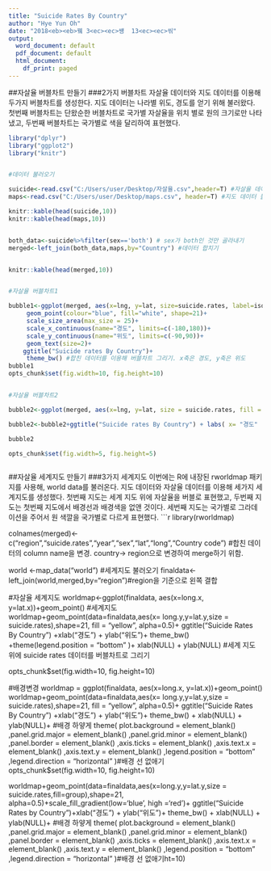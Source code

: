 ```yaml
---
title: "Suicide Rates By Country"
author: "Hye Yun Oh"
date: "2018<eb><eb>뀈 3<ec><ec>썡  13<ec><ec>씪"
output:
  word_document: default
  pdf_document: default
  html_document:
    df_print: paged
---
```

##자살율 버블차트 만들기
###2가지 버블차트 
 자살율 데이터와 지도 데이터를 이용해 두가지 버블차트를 생성한다. 지도 데이터는 나라별 위도, 경도를 얻기 위해 불러왔다. 첫번째 버블차트는 단왔순한 버블차트로 국가별 자살율을 위치 별로 원의 크기로만 나타냈고, 두번째 버블차트는 국가별로 색을 달리하여 표현했다.
 

```r
library("dplyr")
library("ggplot2")
library("knitr")


#데이터 불러오기 

suicide<-read.csv("C:/Users/user/Desktop/자살율.csv",header=T) #자살율 데이터 불러오기
maps<-read.csv("C:/Users/user/Desktop/maps.csv", header=T) #지도 데이터 불러오기

knitr::kable(head(suicide,10))
knitr::kable(head(maps,10))


both_data<-suicide%>%filter(sex=='both') # sex가 both인 것만 골라내기
merged<-left_join(both_data,maps,by="Country") #데이터 합치기


knitr::kable(head(merged,10))


#자살율 버블차트1 

bubble1<-ggplot(merged, aes(x=lng, y=lat, size=suicide.rates, label=iso3), guide=FALSE)+
     geom_point(colour="blue", fill="white", shape=21)+ 
     scale_size_area(max_size = 25)+
     scale_x_continuous(name="경도", limits=c(-180,180))+
     scale_y_continuous(name="위도", limits=c(-90,90))+
     geom_text(size=2)+
    ggtitle("Suicide rates By Country")+
     theme_bw() #합친 데이터를 이용해 버블차트 그리기. x축은 경도, y축은 위도 
bubble1
opts_chunk$set(fig.width=10, fig.height=10)


#자살율 버블차트2 

bubble2<-ggplot(merged, aes(x=lng, y=lat, size = suicide.rates, fill = iso3,label = Country))+ geom_point(shape = 21)+theme(legend.position = "none")#iso3=country code, 합친 데이터를 이용해 버블차트 그리기 

bubble2<-bubble2+ggtitle("Suicide rates By Country") + labs( x= "경도" , y= "위도") #제목, x축, y축 추가 

bubble2

opts_chunk$set(fig.width=5, fig.height=5)



```

##자살율 세계지도 만들기
###3가지 세계지도
 이번에는 R에 내장된 rworldmap 패키지를 사용해, world data를 불러온다. 지도 데이터와 자살율 데이터를 이용해 세가지 세계지도를 생성했다. 첫번째 지도는 세계 지도 위에 자살율을 버블로 표현했고, 두번째 지도는 첫번째 지도에서 배경선과 배경색을 없앤 것이다. 세번째 지도는 국가별로 그라데이션을 주어서 원 색깔을 국가별로 다르게 표현했다. 
```r

library(rworldmap)

colnames(merged)<-c("region","suicide.rates","year","sex","lat","long","Country code") #합친 데이터의 column name을 변경. country-> region으로 변경하여 merge하기 위함. 

world <-map_data("world") #세계지도 불러오기
finaldata<-left_join(world,merged,by="region")#region을 기준으로 왼쪽 결합 


#자살율 세계지도
worldmap<-ggplot(finaldata, aes(x=long.x, y=lat.x))+geom_point() #세계지도 
worldmap+geom_point(data=finaldata,aes(x= long.y,y=lat.y,size = suicide.rates),shape=21, fill = "yellow", alpha=0.5)+ ggtitle("Suicide Rates By Country") +xlab("경도") + ylab("위도")+
theme_bw() +theme(legend.position = "bottom" )+ xlab(NULL) + ylab(NULL) #세계 지도 위에 suicide rates 데이터를 버블차트로 그리기
  
opts_chunk$set(fig.width=10, fig.height=10)

#배경변경 
worldmap = ggplot(finaldata, aes(x=long.x, y=lat.x))+geom_point()
 worldmap+geom_point(data=finaldata,aes(x= long.y,y=lat.y,size = suicide.rates),shape=21, fill = "yellow", alpha=0.5)+ ggtitle("Suicide Rates By Country") +xlab("경도") + ylab("위도")+
  theme_bw() + xlab(NULL) + ylab(NULL)+ #배경 하얗게 
  theme( 
    plot.background = element_blank() 
    ,panel.grid.major = element_blank() 
    ,panel.grid.minor = element_blank() 
    ,panel.border = element_blank() 
    ,axis.ticks = element_blank() 
    ,axis.text.x = element_blank() 
    ,axis.text.y = element_blank() 
    ,legend.position = "bottom" 
    ,legend.direction = "horizontal" 
)#배경 선 없애기 
 opts_chunk$set(fig.width=10, fig.height=10)
 
 worldmap+geom_point(data=finaldata,aes(x=long.y,y=lat.y,size = suicide.rates,fill=group),shape=21, alpha=0.5)+scale_fill_gradient(low='blue', high ='red')+ ggtitle("Suicide Rates by Country")+xlab("경도") + ylab("위도")+
   theme_bw() + xlab(NULL) + ylab(NULL)+ #배경 하얗게 
   theme( 
     plot.background = element_blank() 
     ,panel.grid.major = element_blank() 
     ,panel.grid.minor = element_blank() 
     ,panel.border = element_blank() 
     ,axis.ticks = element_blank() 
     ,axis.text.x = element_blank() 
     ,axis.text.y = element_blank() 
     ,legend.position = "bottom"  
     ,legend.direction = "horizontal" 
 )#배경 선 없애기ht=10)
